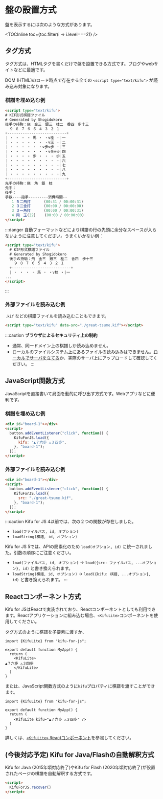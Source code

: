 
# 盤の設置方式

盤を表示するには次のような方式があります。

<TOCInline toc={toc.filter(i => i.level===2)} />

## タグ方式

タグ方式は、HTMLタグを書くだけで盤を設置できる方式です。ブログやwebサイトなどに最適です。

DOM (HTML)のロード時点で存在する全ての `<script type="text/kifu">` が読み込み対象になります。

### 棋譜を埋め込む例

```html
<script type="text/kifu">
# KIF形式棋譜ファイル
# Generated by Shogidokoro
後手の持駒：飛　金三　銀三　桂二　香四　歩十三
  ９ ８ ７ ６ ５ ４ ３ ２ １
+---------------------------+
| ・ ・ ・ ・ 馬 ・ ・v桂 ・|一
| ・ ・ ・ ・ ・ ・ ・v玉 ・|二
| ・ ・ ・ ・ ・ ・v歩v歩 ・|三
| ・ ・ ・ ・ ・ ・ ・v金v歩|四
| ・ ・ ・ ・ 歩 ・ ・ ・ 歩|五
| ・ ・ ・ ・ ・ ・ ・ ・ ・|六
| ・ ・ ・ ・ ・ ・ ・ ・ ・|七
| ・ ・ ・ ・ ・ ・ ・ ・ ・|八
| ・ ・ ・ ・ ・ ・ ・ ・ ・|九
+---------------------------+
先手の持駒：飛　角　銀　桂
先手：
後手：
手数----指手---------消費時間--
   1 ５二飛打      (00:31 / 00:00:31)
   2 ３二金打      (00:00 / 00:00:00)
   3 ３一角打      (00:00 / 00:00:31)
   4 同　玉(22)    (00:00 / 00:00:00)
</script>
```

:::danger
自動フォーマットなどにより棋譜の行の先頭に余分なスペースが入らないように注意してください。うまくいかない例：
```html
<script type="text/kifu">
  # KIF形式棋譜ファイル
  # Generated by Shogidokoro
  後手の持駒：飛　金三　銀三　桂二　香四　歩十三
    ９ ８ ７ ６ ５ ４ ３ ２ １
  +---------------------------+
  | ・ ・ ・ ・ 馬 ・ ・v桂 ・|一
...
</script>
```
:::

### 外部ファイルを読み込む例

`.kif` などの棋譜ファイルを読み込むこともできます。

```html
<script type="text/kifu" data-src="./great-tsume.kif"></script>
```

:::caution
**ブラウザによるセキュリティ上の制約**
* 通常、同一ドメイン上の棋譜しか読み込めません。
* ローカルのファイルシステム上にあるファイルの読み込みはできません。[ローカルでサーバを立てる](https://qiita.com/sudahiroshi/items/e74d61d939f18779970d)か、実際のサーバ上にアップロードして確認してください。
:::

## JavaScript関数方式

JavaScriptを直接書いて局面を動的に呼び出す方式です。Webアプリなどに便利です。

### 棋譜を埋め込む例

```html
<div id="board-1"></div>
<script>
  button.addEventListener("click", function() {
    KifuForJS.load({
      kifu: "▲７六歩 △３四歩",
    }, "board-1");
  });
</script>
```

### 外部ファイルを読み込む例

```html
<div id="board-1"></div>
<script>
  button.addEventListener("click", function() {
    KifuForJS.load({
      src: "./great-tsume.kif",
    }, "board-1");
  });
</script>
```

:::caution
Kifu for JS 4以前では、次の２つの関数が存在しました。

* `load(ファイルパス, id, オプション)`
* `loadString(棋譜, id, オプション)`

Kifu for JS 5では、APIの簡素化のため `load(オプション, id)` に統一されました。引数の順序にご注意ください。

* `load(ファイルパス, id, オプション)` → `load({src: ファイルパス, ...オプション}, id)` と書き換えられます。
* `loadString(棋譜, id, オプション)` → `load({kifu: 棋譜, ...オプション}, id)` と書き換えられます。
:::

## Reactコンポーネント方式

Kifu for JSはReactで実装されており、Reactコンポーネントとしても利用できます。Reactアプリケーションに組み込む場合、`<KifuLite>`コンポーネントを使用してください。

タグ方式のように棋譜を子要素に渡すか、

```tsx title="MyApp.tsx"
import {KifuLite} from "kifu-for-js";

export default function MyApp() {
  return (
    <KifuLite>
▲７六歩 △３四歩
    </KifuLite>
  )
}
```

または、JavaScript関数方式のように`kifu`プロパティに棋譜を渡すことができます。

```tsx title="MyApp.tsx"
import {KifuLite} from "kifu-for-js";

export default function MyApp() {
  return (
    <KifuLite kifu="▲７六歩 △３四歩" />
  )
}
```

詳しくは、[`<KifuLite>` Reactコンポーネント](/docs/integrating-with-app/react-component)を参照してください。

## (今後対応予定) Kifu for Java/Flashの自動解釈方式

Kifu for Java (2015年頃対応終了)やKifu for Flash (2020年頃対応終了)が設置されたページの棋譜を自動解釈する方式です。

```html
<script>
  KifuForJS.recover()
</script>
```

